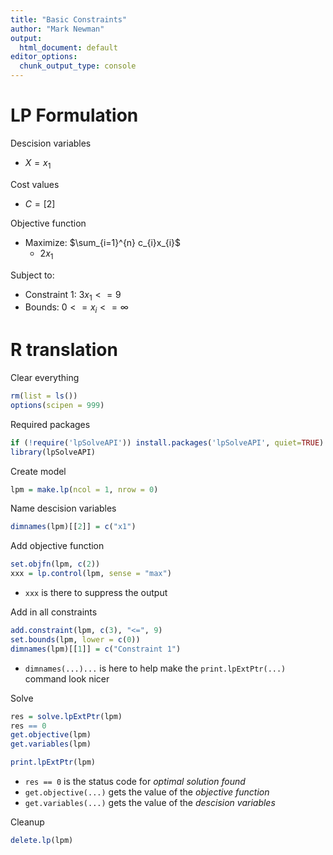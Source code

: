 ```yaml
---
title: "Basic Constraints"
author: "Mark Newman"
output:
  html_document: default
editor_options: 
  chunk_output_type: console
---
```


# LP Formulation

Descision variables

* $X = x_{1}$

Cost values

* $C = [2]$

Objective function

* Maximize: $\sum_{i=1}^{n} c_{i}x_{i}$
    * $2x_{1}$
  
Subject to:

* Constraint 1: $3x_{1} <= 9$
* Bounds: $0 <= x_{i} <= \infty$

# R translation

Clear everything
```r
rm(list = ls())
options(scipen = 999)
```

Required packages
```r
if (!require('lpSolveAPI')) install.packages('lpSolveAPI', quiet=TRUE)
library(lpSolveAPI)
```

Create model
```r
lpm = make.lp(ncol = 1, nrow = 0)
```

Name descision variables
```r
dimnames(lpm)[[2]] = c("x1")
```

Add objective function
```r
set.objfn(lpm, c(2))
xxx = lp.control(lpm, sense = "max")
```

* `xxx` is there to suppress the output

Add in all constraints
```r
add.constraint(lpm, c(3), "<=", 9)
set.bounds(lpm, lower = c(0))
dimnames(lpm)[[1]] = c("Constraint 1")
```

* `dimnames(...)...` is here to help make the `print.lpExtPtr(...)` command look nicer

Solve
```r
res = solve.lpExtPtr(lpm)
res == 0
get.objective(lpm)
get.variables(lpm)

print.lpExtPtr(lpm)
```

* `res == 0` is the status code for _optimal solution found_
* `get.objective(...)` gets the value of the _objective function_
* `get.variables(...)` gets the value of the _descision variables_

Cleanup
```r
delete.lp(lpm)
```

